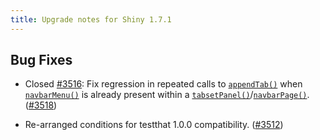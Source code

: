 ```yaml
---
title: Upgrade notes for Shiny 1.7.1
---
```


## Bug Fixes

- Closed [#3516](https://github.com/rstudio/shiny/issues/3516): Fix regression in repeated calls to [`appendTab()`](./insertTab.html) when [`navbarMenu()`](./navbarPage.html) is already present within a [`tabsetPanel()`](./tabsetPanel.html)/[`navbarPage()`](./navbarPage.html). ([#3518](https://github.com/rstudio/shiny/issues/3518))

- Re-arranged conditions for testthat 1.0.0 compatibility. ([#3512](https://github.com/rstudio/shiny/issues/3512))

